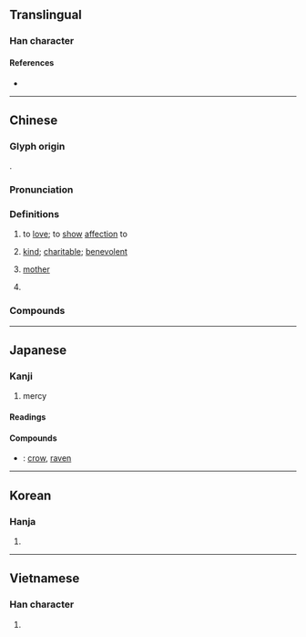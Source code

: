 {{character info}}
{{character info|0x2F8A6}}
==Translingual==

===Han character===
{{Han char|rn=61|rad=心|as=9|sn=13|four=80333|canj=TVIP|ids=⿱兹心,⿱茲心}}

====References====
* {{Han ref|kx=0397.250|dkj=10980|dj=0736.190|hdz=42324.030|uh=6148|ud=24904|bh=B74F|bd=46927}}

----

==Chinese==
{{zh-forms}}

===Glyph origin===
{{Han etym}}
{{Han compound|茲|心|ls=psc|c1=p|c2=s|t2=heart}}.

===Pronunciation===
{{zh-pron
|m=cí
|m-s=
|c=ci4
|c-t=
|g=
|h=pfs=chhṳ̀
|j=
|mb=
|md=
|mn=xm,zz,tw:chû/qz:chîr
|mn-t=ce5
|w=
|x=
|mc=y
|oc=y
|ma=
|cat=v,a,n,pn
}}

===Definitions===
{{zh-hanzi}}

# {{lb|zh|of someone older to someone younger}} to [[love]]; to [[show]] [[affection]] to
# [[kind]]; [[charitable]]; [[benevolent]]
# {{lb|zh|literary|honorific}} [[mother]]
# {{surname|zh}}

===Compounds===
{{zh-der|慈菇|慈姑|仁慈|令慈|先慈|大慈大悲|大發慈悲|孝子慈孫|孝慈|宅心仁慈|家慈|布慈|心慈面軟|慈制|慈命|慈和|慈善|慈善事業|慈善家|慈善機構|慈孫孝子|慈安太后|慈幃|慈幼|慈心|慈恩宗|慈恩寺|慈悲|慈悲殺人|慈悲為懷|慈悲為本|慈愛|慈憫|慈故能勇|慈暉|慈母|慈湖|慈濟大學|慈烏|慈烏反哺|慈烏返哺|慈父|慈眉善目|慈石|慈祥|慈禧太后|慈竹|慈航|慈航普渡|慈藹|慈訓|慈誨|慈雲|慈顏|手滑心慈|敏練慈愷|敬老慈幼|李慈銘|母慈子孝|濟慈|父慈子孝|臉軟心慈|葉慈|大慈岩|慈祐|不慈|八慈|割慈|嚴慈|天慈|宣慈|宸慈|寬慈|尊慈|心慈|心慈手軟|恩慈|慈仁|慈侍|慈保|慈儉|慈兄|慈光|慈厚|慈壼|慈孝|慈孫|慈宥|慈宮|慈容|慈寵|慈帷|慈幼局|慈忍|慈念|慈恕|慈恤|慈恩|慈恩題記|慈息|慈惠|慈惻|慈愍|慈愷|慈慧|慈憐|慈懿|慈教|慈旨|慈明|慈明無雙|慈景|慈柔|慈武|慈母服|慈氏|慈淚|慈渥|慈溫|慈澤|慈燈|慈目|慈眄|慈眼|慈睦|慈篤|慈綸|慈育|慈膝|慈臨|慈良|慈色|慈菰|慈萱|慈蔭|慈衷|慈親|慈謨|慈讓|慈躬|慈造|慈闈|慈隱|慈雌|慈雨|慈鴉|敬老慈少|敬老慈稚|柔慈|母慈|溫慈|皇慈|睿慈|矜慈|祝孝嘏慈|等慈|聖慈|親慈|酒慈|重慈|鈞慈|頂禮慈雲|順慈|鴻慈}}

----

==Japanese==

===Kanji===
{{ja-kanji|grade=c|rs=心10}}

# mercy

====Readings====
{{ja-readings
|goon=じ
|kanon=し
|kun=いつく-しむ, いつくしみ
}}

====Compounds====
* {{ja-r|慈鳥|じちょう}}: [[crow]], [[raven]]

----

==Korean==

===Hanja===
{{ko-hanja|hangeul=[[자]]|eumhun=|rv=ja|mr=cha|y=ca}}

# {{rfdef|ko|sort=心10}}

----

==Vietnamese==

===Han character===
{{vi-readings|reading=từ|rs=心10}}

# {{rfdef|vi|sort=心10}}